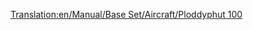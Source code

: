 [[Translation:en/Manual/Base Set/Aircraft/Ploddyphut 100]]

{{es/Manual/Base Set/Aircraft/Aeronaves|Nombre=Ploddyphut 100
|Imagen=[[File:en/Manual/Base Set/Aircraft/Ploddyphut100.png|Ploddyphut 100]]
|Precio=71.092 € (35.546 £)
|Velocidad=473 km/h (296 mph)
|Coste-anual=6.374 € (3.187 £)
|Diseño=1945
|Duración=20 años
|Capacidad=25 pasajeros y 5 sacos de correo
|Descripción=Versión Fantasía del [[es/Manual/Base Set/Aircraft/Sampson U52|Sampson U52/Junkers J52]]. Es el primer avión disponible en el clima Fanasía.
|Vida-real=Ficción.
}}